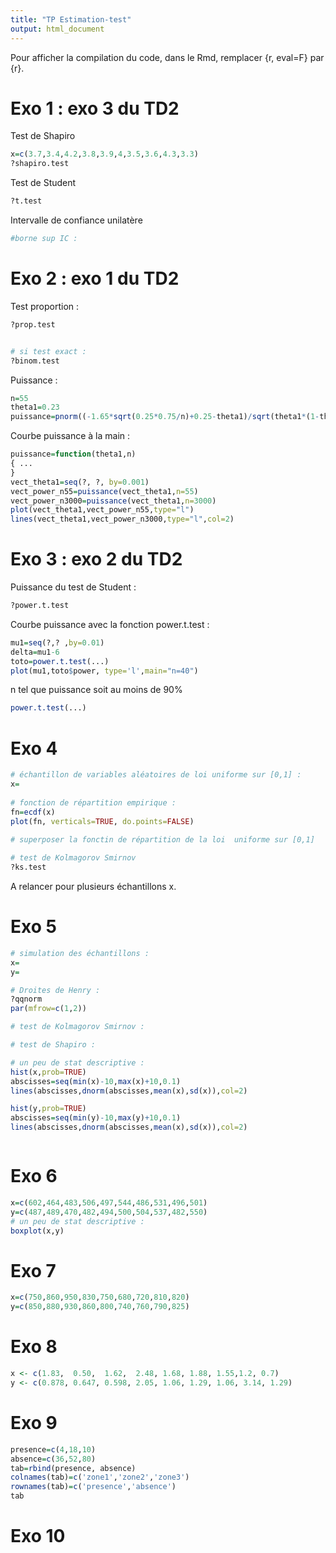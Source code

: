 ```yaml
---
title: "TP Estimation-test"
output: html_document
---
```


Pour afficher la compilation du code, dans le Rmd, remplacer {r, eval=F} par {r}.


# Exo 1 : exo 3 du TD2
Test de Shapiro
```r
x=c(3.7,3.4,4.2,3.8,3.9,4,3.5,3.6,4.3,3.3)
?shapiro.test


```

Test de Student
```r
?t.test


```

Intervalle de confiance unilatère 
```r
#borne sup IC :
```

# Exo 2 : exo 1 du TD2
Test proportion :
```r
?prop.test


# si test exact :
?binom.test


```

Puissance :
```r
n=55
theta1=0.23
puissance=pnorm((-1.65*sqrt(0.25*0.75/n)+0.25-theta1)/sqrt(theta1*(1-theta1)/n))
```

Courbe puissance à la main :
```r
puissance=function(theta1,n)
{ ...
}
vect_theta1=seq(?, ?, by=0.001)
vect_power_n55=puissance(vect_theta1,n=55)
vect_power_n3000=puissance(vect_theta1,n=3000)
plot(vect_theta1,vect_power_n55,type="l")
lines(vect_theta1,vect_power_n3000,type="l",col=2)
```


# Exo 3 : exo 2 du TD2
Puissance du test de Student :
```r
?power.t.test

```

Courbe puissance avec la fonction power.t.test : 
```r
mu1=seq(?,? ,by=0.01)
delta=mu1-6
toto=power.t.test(...)
plot(mu1,toto$power, type='l',main="n=40")
```

n tel que puissance soit au moins de 90%
```r
power.t.test(...)

```


# Exo 4
```r
# échantillon de variables aléatoires de loi uniforme sur [0,1] :
x= 
  
# fonction de répartition empirique :  
fn=ecdf(x)
plot(fn, verticals=TRUE, do.points=FALSE)
  
# superposer la fonctin de répartition de la loi  uniforme sur [0,1]

# test de Kolmagorov Smirnov
?ks.test

```
A relancer pour plusieurs échantillons x.


# Exo 5
```r
# simulation des échantillons :
x=
y=

# Droites de Henry :
?qqnorm
par(mfrow=c(1,2))

# test de Kolmagorov Smirnov : 

# test de Shapiro :

# un peu de stat descriptive :
hist(x,prob=TRUE)
abscisses=seq(min(x)-10,max(x)+10,0.1)
lines(abscisses,dnorm(abscisses,mean(x),sd(x)),col=2)

hist(y,prob=TRUE)
abscisses=seq(min(y)-10,max(y)+10,0.1)
lines(abscisses,dnorm(abscisses,mean(x),sd(x)),col=2)



```


# Exo 6
```r
x=c(602,464,483,506,497,544,486,531,496,501)
y=c(487,489,470,482,494,500,504,537,482,550)
# un peu de stat descriptive :
boxplot(x,y)

```

# Exo 7
```r
x=c(750,860,950,830,750,680,720,810,820)
y=c(850,880,930,860,800,740,760,790,825)

```

# Exo 8
```r
x <- c(1.83,  0.50,  1.62,  2.48, 1.68, 1.88, 1.55,1.2, 0.7)
y <- c(0.878, 0.647, 0.598, 2.05, 1.06, 1.29, 1.06, 3.14, 1.29)

```

# Exo 9
```r
presence=c(4,18,10)
absence=c(36,52,80)
tab=rbind(presence, absence)
colnames(tab)=c('zone1','zone2','zone3')
rownames(tab)=c('presence','absence')
tab


```

# Exo 10
```r

```


















